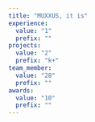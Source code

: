 ---
title: "MUXXUS, it is"
experience:
  value: "1"
  prefix: ""
projects:
  value: "2"
  prefix: "k+"
team_member:
  value: "28"
  prefix: ""
awards:
  value: "10"
  prefix: ""
---
